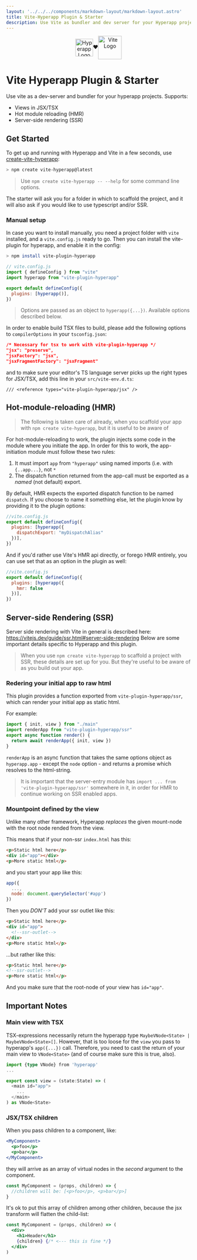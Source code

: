 ```yaml
---
layout: '../../../components/markdown-layout/markdown-layout.astro'
title: Vite-Hyperapp Plugin & Starter
description: Use Vite as bundler and dev server for your Hyperapp projects. Supports JSX/TSX, hot module reloading and server-side rendering.
---
```


<p style="text-align:center"><Image src={hyperappLogo} style="height: 3rem; vertical-align: middle;" alt="Hyperapp Logo"/>❤️<Image src={viteLogo} style="width: 4rem; height: 4rem; vertical-align: middle;" alt="Vite Logo" /></p>


# Vite Hyperapp Plugin & Starter

Use vite as a dev-server and bundler for your hyperapp projects. Supports:

- Views in JSX/TSX
- Hot module reloading (HMR)
- Server-side rendering (SSR)

## Get Started

To get up and running with Hyperapp and Vite in a few seconds, use [create-vite-hyperapp](https://github.com/zaceno/create-vite-hyperapp):

```sh
> npm create vite-hyperapp@latest
```

> Use `npm create vite-hyperapp -- --help` for some command line options.

The starter will ask you for a folder in which to scaffold the project, and it will also ask if you would like to use typescript and/or SSR.


### Manual setup

In case you want to install manually, you need a project folder with `vite` installed, and a `vite.config.js` ready to go. Then you can install the vite-plugin for hyperapp, and enable it in the config:

```sh
> npm install vite-plugin-hyperapp
```

```js
// vite.config.js
import { defineConfig } from "vite"
import hyperapp from "vite-plugin-hyperapp"

export default defineConfig({
  plugins: [hyperapp()],
})
```
> Options are passed as an object to `hyperapp({...})`. Available options described below.

In order to enable build TSX files to build, please add the following options to `compilerOptions` in your `tsconfig.json`:

```json
/* Necessary for tsx to work with vite-plugin-hyperapp */
"jsx": "preserve",
"jsxFactory": "jsx",
"jsxFragmentFactory": "jsxFragment"
```

and to make sure your editor's TS language server picks up the right types for JSX/TSX,
add this line in your `src/vite-env.d.ts`:

```
/// <reference types="vite-plugin-hyperapp/jsx" />
```

## Hot-module-reloading (HMR)

> The following is taken care of already, when you scaffold your app with `npm create vite-hyperapp`, but it is useful to be aware of

For hot-module-reloading to work, the plugin injects some code in the module where you initiate the app. In order for this to work, the app-initiation module must follow these two rules:

1. It must import `app` from `"hyperapp"` using named imports (i.e. with `{..app...}`, not `*`
2. The dispatch function returned from the app-call must be exported as a _named_ (not default) export.

By default, HMR expects the exported dispatch function to be named `dispatch`. If you choose to name it something else, let the plugin know by providing it to the plugin options: 

```js
//vite.config.js
export default defineConfig({
  plugins: [hyperapp({
    dispatchExport: "myDispatchAlias"
  })],
})
```

And if you'd rather use Vite's HMR api directly, or forego HMR entirely, you can use set that as an option in the plugin as well:

```js
//vite.config.js
export default defineConfig({
  plugins: [hyperapp({
    hmr: false
  })],
})
```

## Server-side Rendering (SSR)

Server side rendering with Vite in general is described here: https://vitejs.dev/guide/ssr.html#server-side-rendering Below are some important details specific to Hyperapp and this plugin.

> When you use `npm create vite-hyperapp` to scaffold a project with SSR, these details are set up for you. But they're useful to be aware of as you build out your app.

### Redering your initial app to raw html

This plugin provides a function exported from `vite-plugin-hyperapp/ssr`, which can render your initial app as static html.

For example:

```js
import { init, view } from "./main"
import renderApp from "vite-plugin-hyperapp/ssr"
export async function render() {
  return await renderApp({ init, view })
}
```

`renderApp` is an async function that takes the same options object as `hyperapp.app` - except the `node` option - and returns a promise which resolves to the html-string.

> It is important that the server-entry module has `import ... from 'vite-plugin-hyperapp/ssr'` somewhere in it, in order for HMR to continue working on SSR enabled apps.

### Mountpoint defined by the view

Unlike many other framework, Hyperapp _replaces_ the given mount-node with the root node rended from the view.

This means that if your non-ssr `index.html` has this:

```html
<p>Static html here</p>
<div id="app"></div>
<p>More static html</p>
```

and you start your app like this:

```js
app({
  ...,
  node: document.querySelector('#app')
})
```

Then you _DON'T_ add your ssr outlet like this:

```html
<p>Static html here</p>
<div id="app">
  <!--ssr-outlet-->
</div>
<p>More static html</p>
```

...but rather like this:

```html
<p>Static html here</p>
<!--ssr-outlet-->
<p>More static html</p>
```

And you make sure that the root-node of your view has `id="app"`.


## Important Notes

### Main view with TSX

TSX-expressions necessarily return the hyperapp type `MaybeVNode<State> | MaybeVNode<State>[]`. However, that is too loose for the `view` you pass to hyperapp's `app({...})` call. Therefore, you need to cast the return of your main view to `VNode<State>` (and of course make sure this is true, also).

```ts
import {type VNode} from 'hyperapp'
...

export const view = (state:State) => (
  <main id="app">
    ...
  </main>
) as VNode<State>
```

### JSX/TSX children

When you pass children to a component, like:

```jsx
<MyComponent>
  <p>foo</p>
  <p>bar</p>
</MyComponent>
```

they will arrive as an array of virtual nodes in the _second_ argument to the component.

```jsx
const MyComponent = (props, children) => {
  //children will be: [<p>foo</p>, <p>bar</p>]
}
```

It's ok to put this array of children among other children, because the jsx transform will flatten the child-list:

```jsx
const MyComponent = (props, children) => (
  <div>
    <h1>Header</h1>
    {children} {/* <--- this is fine */}
  </div>
)
```



<GithubLink repo="vite-plugin-hyperapp" text="Visit on GitHub" />